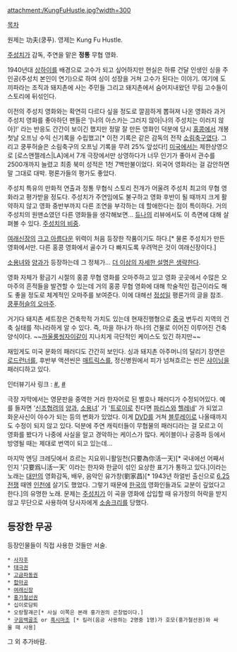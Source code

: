 attachment:/KungFuHustle.jpg?width=300

[[목차]]

원제는 功夫(쿵푸). 영제는 Kung Fu Hustle. 

[[주성치]]가 감독, 주연을 맡은 '''정통''' 무협 영화. 

1940년대 [[상하이]]를 배경으로 고수가 되고 싶어하지만 현실은 하류 건달 인생인 싱을 주인공(주성치 본인이 연기)으로 하여 싱이 성장을 거쳐 고수가 된다는 이야기. 여기에 도끼파라는 조직과 돼지촌에 사는 주민들 그리고 돼지촌에서 숨어지내왔던 무림 고수들이 스토리에 뒤섞인다.

이전의 주성치 영화와는 확연히 다르다 싶을 정도로 깔끔하게 뽑혀져 나온 영화라 과거 주성치 영화를 좋아하던 팬들은 '[나의 아스카는 그러지 않아|나의 주성치는 이러지 않아]!' 라는 반응도 간간이 보이긴 했지만 정말 잘 만든 영화인 덕분에 당시 [[홍콩]]에서 개봉 첫날 오프닝 수익 신기록을 수립했고[* 이전 기록은 같은 감독의 전작 [[소림축구]]였다. 그리고 쿵푸허슬은 소림축구의 오프닝 기록을 무려 25% 앞섰다!] [[미국]]에서는 제한상영으로 [로스앤젤레스|LA]에서 7개 극장에서만 상영하다가 너무 인기가 좋아서 관수를 2500개까지 늘렸고 최종 북미 성적은 1천 7백만불이었다. 외국어 영화라는 걸 감안하면 말 그대로 대박. 평론가들의 평가도 좋았다.

주성치 특유의 만화적 연출과 정통 무협식 스토리 전개가 어울려 주성치 최고의 무협 영화라고 평가받을 정도다. 주성치가 주연임에도 불구하고 영화 후반이 될 때까지 크게 활약하지 않고 영화 중반부까지 다른 조연을 부각하는 데 할애한다는 점이 특이하다. 거의 주성치의 원맨쇼였던 다른 영화들을 생각해보면... [[듀나]]의 리뷰에서도 이 측면에 대해 살펴볼 수 있다. [http://djuna.cine21.com/movies/kung_fu_hustle.html 주성치의 비중].

[[여래신장]]의 [[크고 아름다운]] 위력이 처음 등장한 작품이기도 하다.[* 물론 주성치가 만든 영화에서만. 다른 홍콩 영화에서 골수가 다 빠지도록 우려먹은 것이 여래신장이다.]

[[소용녀]]와 [[양과(신조협려)|양과]]가 등장하는데 그 정체가... [[더 이상의 자세한 설명은 생략한다]].

영화 자체가 황금기 시절의 홍콩 무협 영화를 오마주하고 있고 영화 곳곳에서 수많은 오마주의 흔적들을 발견할 수 있는데 거의 홍콩 무협 영화에 대해 학술적인 접근이라도 해도 좋을 정도로 체계적인 오마주를 보여준다. 이에 대해선 [[정성일]] 평론가의 글을 참조. [http://user.chol.com/~dorati/web/etc/hani050125.htm 쿵푸허슬의 오마주].

거기다 돼지촌 세트장은 건축학적 가치도 있는데 현재진행형으로 [[중국]] 변두리 지역의 건축 실태를 적나라하게 알 수 있다. 즉, 마을 하나가 하나의 건물로 이어진 이루어진 건축 양식이다. ~~[[까울룽씽자이]]같이 지나치게 극단적인 케이스도 있긴 하지만~~

재밌게도 미국 문화의 패러디도 간간히 보인다. 싱과 돼지촌 아주머니의 달리기 장면은 [[로드런너]]를, 후반부 액션씬은 [[매트릭스]]를, 정신병원에서 피가 넘쳐흐르는 씬은 [[샤이닝]]을 패러디하고 있다.


인터뷰기사 링크 : [http://news.maxmovie.com/movie_info/sha_news_view.asp?menuCode=4&subMenuCode=2&mi_id=MI0000980124&contain=&keyword=&page=54 #], [http://news.maxmovie.com/movie_info/sha_news_view.asp?menuCode=4&subMenuCode=2&mi_id=MI0001003676&contain=&keyword=&page=54 #]

극장 자막에서는 영문판을 중역한 거라 한자어로 된 별호나 패러디가 수정되어있다. 예를 들자면 '[[신조협려]]의 [[양과]], [[소용녀]]' 가 '[[트로이]]로 친다면 [[파리스]]와 [[헬레네]]' 가 되었고 화운사신이 야수가 되는 등의 변화가 있었다. 이게 [[DVD]]를 거쳐 [[블루레이]]로 나올때까지도 수정이 되지 않고 있다. 덕분에 주연 캐릭터들이 무협물의 패러디라는 걸 모르고 이 영화를 봤다가 나중에 사실을 알고 경악하는 케이스가 많다. 케이블이나 공중파 등에서 방영될 때는 제대로 번역이 되고 있는데...

마지막 엔딩 크레딧에서 흐르는 지요위니활일천(只要為你活一天)[* 국내에선 어째서인지 '只要爲니活一天' 이라는 한자와 한글이 섞인 요상한 표기가 통하고 있다.]이라는 노래는 [[대만]]의 영화감독, 배우, 음악인 유가창(劉家昌)[* 1943년 하얼빈 출신으로 [[6.25 전쟁]] 때엔 [[인천]]에 살기도 했었다. 그렇기 때문에 [[한국]]의 영화인들과도 교분이 깊었다고 한다.]의 유명한 노래. 문제는 [[주성치]]가 이 곡을 영화에 삽입할 때 유가창의 허락을 받지 않고 무단으로 사용하여 당사자에게 [[소송]]크리를 당했다.

== 등장한 무공 ==
등장인물들이 직접 사용한 것들만 서술.

 * [[사자후]]
 * [[태극권]]
 * [[음공|고금파동권]]
 * [[합마공]]
 * [[여래신장]]
 * [[홍가권|홍가철선권]]
 * 십이로담퇴
 * 오랑팔괘곤[* 사실 이쪽은 본래 홍가권의 곤창법이다.]
 * [[구음백골조]] or [[흑시마조]] [* 킬러(음공 사용하는 2명중 1명)가 호모(홍가철선권)와 싸울 때 사용]
그 외 추가바람.
